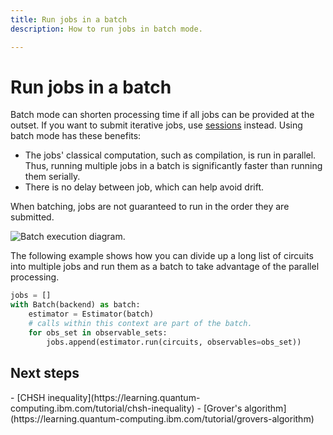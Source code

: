 ```yaml
---
title: Run jobs in a batch
description: How to run jobs in batch mode. 

---
```


# Run jobs in a batch

Batch mode can shorten processing time if all jobs can be provided at the outset. If you want to submit iterative jobs, use [sessions](sessions) instead.  Using batch mode has these benefits:

-  The jobs' classical computation, such as compilation, is run in parallel. Thus, running multiple jobs in a batch is significantly faster than running them serially. 
-  There is no delay between job, which can help avoid drift.

<Admonition type="note">
    When batching, jobs are not guaranteed to run in the order they are submitted.
</Admonition>

![Batch execution diagram.](/images/run/batch.png 'Figure 1: Batch execution')

The following example shows how you can divide up a long list of circuits into multiple jobs and run them as a batch to take advantage of the parallel processing.

```python
jobs = []
with Batch(backend) as batch:
    estimator = Estimator(batch)
    # calls within this context are part of the batch.
    for obs_set in observable_sets:
        jobs.append(estimator.run(circuits, observables=obs_set))
```

## Next steps

<Admonition type="tip" title="Recommended tutorials">
    - [CHSH inequality](https://learning.quantum-computing.ibm.com/tutorial/chsh-inequality)
    - [Grover's algorithm](https://learning.quantum-computing.ibm.com/tutorial/grovers-algorithm)
</Admonition>